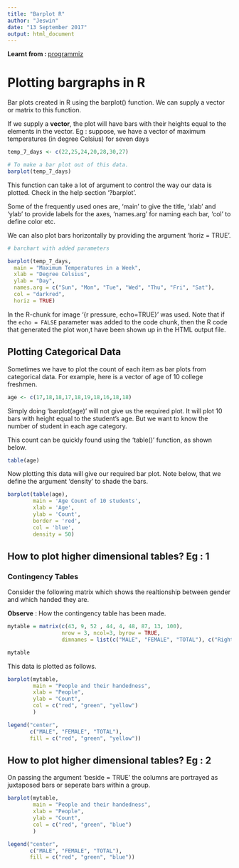 ```yaml
---
title: "Barplot R"
author: "Jeswin"
date: "13 September 2017"
output: html_document
---
```

__Learnt from : __ [programmiz](https://www.programiz.com/r-programming/bar-plot)

# Plotting bargraphs in R

Bar plots created in R using the barplot() function. We can supply a vector or matrix to this function.

If we supply a __vector__, the plot will have bars with their heights equal to the elements in the vector.
Eg : suppose, we have a vector of maximum temperatures (in degree Celsius) for seven days


```r
temp_7_days <- c(22,25,24,20,28,30,27)

# To make a bar plot out of this data.
barplot(temp_7_days)

```


This function can take a lot of argument to control the way our data is plotted. Check in the help section '?barplot'.

Some of the frequently used ones are, 'main' to give the title, 'xlab' and 'ylab' to provide labels for the axes, 'names.arg' for naming each bar, 'col' to define color etc.

We can also plot bars horizontally by providing the argument 'horiz = TRUE'.


```r

# barchart with added parameters

barplot(temp_7_days,
  main = "Maximum Temperatures in a Week",
  xlab = "Degree Celsius",
  ylab = "Day",
  names.arg = c("Sun", "Mon", "Tue", "Wed", "Thu", "Fri", "Sat"),
  col = "darkred",
  horiz = TRUE)

```

In the R-chunk for image '{r pressure, echo=TRUE}' was used.
Note that if the `echo = FALSE` parameter was added to the code chunk, then the R code that generated the plot won,t have been shown up in the HTML output file.


## Plotting Categorical Data
Sometimes we have to plot the count of each item as bar plots from categorical data. For example, here is a vector of age of 10 college freshmen.

```r
age <- c(17,18,18,17,18,19,18,16,18,18)
```

Simply doing 'barplot(age)' will not give us the required plot. It will plot 10 bars with height equal to the student's age. But we want to know the number of student in each age category.

This count can be quickly found using the 'table()' function, as shown below.
```r
table(age)
```

Now plotting this data will give our required bar plot. Note below, that we define the argument 'density' to shade the bars.

```r
barplot(table(age),
        main = 'Age Count of 10 students',
        xlab = 'Age',
        ylab = 'Count',
        border = 'red',
        col = 'blue',
        density = 50)
```

## How to plot higher dimensional tables? Eg : 1
### Contingency Tables

Consider the following matrix which shows the realtionship between gender and which handed they are.

__Observe__ : How the contingency table has been made.
```r
mytable = matrix(c(43, 9, 52 , 44, 4, 48, 87, 13, 100), 
                 nrow = 3, ncol=3, byrow = TRUE,
                 dimnames = list(c("MALE", "FEMALE", "TOTAL"), c("Right-Handed", "Left-Handed", "TOTAL")))

mytable
```
This data is plotted as follows.
```r
barplot(mytable,
        main = "People and their handedness",
        xlab = "People",
        ylab = "Count",
        col = c("red", "green", "yellow")
        )

legend("center", 
       c("MALE", "FEMALE", "TOTAL"),
       fill = c("red", "green", "yellow"))
```

## How to plot higher dimensional tables? Eg : 2
 
On passing the argument 'beside  = TRUE' the columns are portrayed as juxtaposed bars or seperate bars within a group.
 
 
```r
barplot(mytable,
        main = "People and their handedness",
        xlab = "People",
        ylab = "Count",
        col = c("red", "green", "blue")
        )

legend("center", 
       c("MALE", "FEMALE", "TOTAL"),
       fill = c("red", "green", "blue"))
```



















